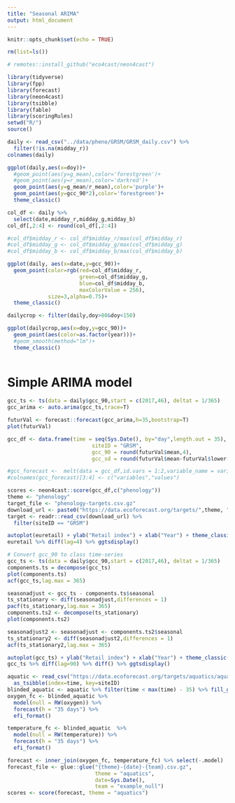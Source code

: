 ```yaml
---
title: "Seasonal ARIMA"
output: html_document
---
```


```r
knitr::opts_chunk$set(echo = TRUE)
```

```r
rm(list=ls())

# remotes::install_github("eco4cast/neon4cast")

library(tidyverse)
library(fpp)
library(forecast)
library(neon4cast)
library(tsibble)
library(fable)
library(scoringRules)
setwd("R/")
source()
```

```r

daily <- read_csv("../data/pheno/GRSM/GRSM_daily.csv") %>% 
  filter(!is.na(midday_r))
colnames(daily)

ggplot(daily,aes(x=doy))+
  #geom_point(aes(y=g_mean),color='forestgreen')+
  #geom_point(aes(y=r_mean),color='darkred')+
  geom_point(aes(y=g_mean/r_mean),color='purple')+
  geom_point(aes(y=gcc_90*2),color='forestgreen')+
  theme_classic()

col_df <- daily %>% 
  select(date,midday_r,midday_g,midday_b) 
col_df[,2:4] <- round(col_df[,2:4])

#col_df$midday_r <- col_df$midday_r/max(col_df$midday_r)
#col_df$midday_g <- col_df$midday_g/max(col_df$midday_g)
#col_df$midday_b <- col_df$midday_b/max(col_df$midday_b)

ggplot(daily, aes(x=date,y=gcc_90))+
  geom_point(color=rgb(red=col_df$midday_r,
                       green=col_df$midday_g,
                       blue=col_df$midday_b,
                       maxColorValue = 256),
             size=3,alpha=0.75)+
  theme_classic()
```


```r
dailycrop <- filter(daily,doy>80&doy<150)

ggplot(dailycrop,aes(x=doy,y=gcc_90))+
  geom_point(aes(color=as.factor(year)))+
  #geom_smooth(method="lm")+
  theme_classic()
  
```


# Simple ARIMA model
```r
gcc_ts <- ts(data = daily$gcc_90,start = c(2017,46), deltat = 1/365)
gcc_arima <- auto.arima(gcc_ts,trace=T)

futurVal <- forecast::forecast(gcc_arima,h=35,bootstrap=T)
plot(futurVal)

gcc_df <- data.frame(time = seq(Sys.Date(), by="day",length.out = 35),
                           siteID = "GRSM",
                           gcc_90 = round(futurVal$mean,4),
                           gcc_sd = round(futurVal$mean-futurVal$lower[2],4)) 

#gcc_forecast <-  melt(data = gcc_df,id.vars = 1:2,variable_name = variables)
#colnames(gcc_forecast)[3:4] <- c("variables","values")

scores <- neon4cast::score(gcc_df,c("phenology"))
theme <- "phenology"
target_file <- "phenology-targets.csv.gz"
download_url <- paste0("https://data.ecoforecast.org/targets/",theme, "/", target_file)
target <- readr::read_csv(download_url) %>% 
  filter(siteID == "GRSM")

```


```r

autoplot(euretail) + ylab("Retail index") + xlab("Year") + theme_classic()
euretail %>% diff(lag=4) %>% ggtsdisplay()

# Convert gcc_90 to class time-series
gcc_ts <- ts(data = daily$gcc_90,start = c(2017,46), deltat = 1/365)
components.ts = decompose(gcc_ts)
plot(components.ts)
acf(gcc_ts,lag.max = 365)

seasonadjust <- gcc_ts - components.ts$seasonal
ts_stationary <- diff(seasonadjust,differences = 1)
pacf(ts_stationary,lag.max = 365)
components.ts2 <- decompose(ts_stationary)
plot(components.ts2)

seasonadjust2 <- seasonadjust <- components.ts2$seasonal
ts_stationary2 <- diff(seasonadjust2,differences = 1)
acf(ts_stationary2,lag.max = 365)

autoplot(gcc_ts) + ylab("Retail index") + xlab("Year") + theme_classic()
gcc_ts %>% diff(lag=90) %>% diff() %>% ggtsdisplay()
```

```r
aquatic <- read_csv("https://data.ecoforecast.org/targets/aquatics/aquatics-targets.csv.gz") %>% 
  as_tsibble(index=time, key=siteID)
blinded_aquatic <- aquatic %>% filter(time < max(time) - 35) %>% fill_gaps()
oxygen_fc <- blinded_aquatic %>%
  model(null = RW(oxygen)) %>%
  forecast(h = "35 days") %>%
  efi_format()

temperature_fc <- blinded_aquatic  %>%
  model(null = RW(temperature)) %>%
  forecast(h = "35 days") %>%
  efi_format()

forecast <- inner_join(oxygen_fc, temperature_fc) %>% select(-.model)
forecast_file <- glue::glue("{theme}-{date}-{team}.csv.gz",
                            theme = "aquatics", 
                            date=Sys.Date(),
                            team = "example_null")
scores <- score(forecast, theme = "aquatics")
```

